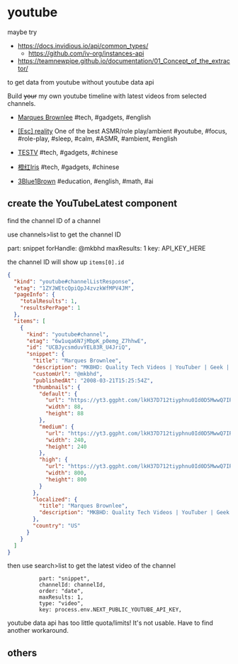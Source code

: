 # youtube

maybe try

- https://docs.invidious.io/api/common_types/
  - https://github.com/iv-org/instances-api
- https://teamnewpipe.github.io/documentation/01_Concept_of_the_extractor/

to get data from youtube without youtube data api


Build ~~your~~ my own youtube timeline with latest videos from selected channels. 

- [Marques Brownlee](https://www.youtube.com/@mkbhd) #tech, #gadgets, #english

<YouTubeLatest channelId="UCBJycsmduvYEL83R_U4JriQ" /> 

- [[Esc] reality](https://www.youtube.com/@Escreality) One of the best ASMR/role play/ambient
#youtube, #focus, #role-play, #sleep, #calm, #ASMR, #ambient, #english

<YouTubeLatest channelId="UCHRiIj4LD4MH2AaE4TRENhw" /> 

- [TESTV](https://www.youtube.com/@testvcn) #tech, #gadgets, #chinese

<YouTubeLatest channelId="UC9v3JGut2Z1PxrXEpGzgEAA" /> 

- [橙红Iris](https://www.youtube.com/@Iris-yc5my) #tech, #gadgets, #chinese

<YouTubeLatest channelId="UC3VH2U9_t15U73tmpHrg_JA" /> 

- [3Blue1Brown](https://www.youtube.com/@3blue1brown) #education, #english, #math, #ai

<YouTubeLatest channelId="UCYO_jab_esuFRV4b17AJtAw" /> 


## create the YouTubeLatest component

find the channel ID of a channel

use channels>list to get the channel ID

part: snippet
forHandle: @mkbhd
maxResults: 1
key: API_KEY_HERE

the channel ID will show up `items[0].id`

```json
{
  "kind": "youtube#channelListResponse",
  "etag": "1ZYJWEtcQpiQpJ4zvzkWfMPV4JM",
  "pageInfo": {
    "totalResults": 1,
    "resultsPerPage": 1
  },
  "items": [
    {
      "kind": "youtube#channel",
      "etag": "6w1uqa6N7jMbpK_p0emg_Z7hhwE",
      "id": "UCBJycsmduvYEL83R_U4JriQ",
      "snippet": {
        "title": "Marques Brownlee",
        "description": "MKBHD: Quality Tech Videos | YouTuber | Geek | Consumer Electronics | Tech Head | Internet Personality!\n\nbusiness@MKBHD.com\n\nNYC",
        "customUrl": "@mkbhd",
        "publishedAt": "2008-03-21T15:25:54Z",
        "thumbnails": {
          "default": {
            "url": "https://yt3.ggpht.com/lkH37D712tiyphnu0Id0D5MwwQ7IRuwgQLVD05iMXlDWO-kDHut3uI4MgIEAQ9StK0qOST7fiA=s88-c-k-c0x00ffffff-no-rj",
            "width": 88,
            "height": 88
          },
          "medium": {
            "url": "https://yt3.ggpht.com/lkH37D712tiyphnu0Id0D5MwwQ7IRuwgQLVD05iMXlDWO-kDHut3uI4MgIEAQ9StK0qOST7fiA=s240-c-k-c0x00ffffff-no-rj",
            "width": 240,
            "height": 240
          },
          "high": {
            "url": "https://yt3.ggpht.com/lkH37D712tiyphnu0Id0D5MwwQ7IRuwgQLVD05iMXlDWO-kDHut3uI4MgIEAQ9StK0qOST7fiA=s800-c-k-c0x00ffffff-no-rj",
            "width": 800,
            "height": 800
          }
        },
        "localized": {
          "title": "Marques Brownlee",
          "description": "MKBHD: Quality Tech Videos | YouTuber | Geek | Consumer Electronics | Tech Head | Internet Personality!\n\nbusiness@MKBHD.com\n\nNYC"
        },
        "country": "US"
      }
    }
  ]
}
```

then use search>list to get the latest video of the channel


              part: "snippet",
              channelId: channelId,
              order: "date",
              maxResults: 1,
              type: "video",
              key: process.env.NEXT_PUBLIC_YOUTUBE_API_KEY,

youtube data api has too little quota/limits! It's not usable. Have to find another workaround.

## others

